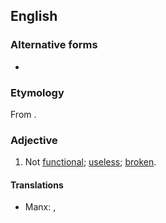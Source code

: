 ==English==

===Alternative forms===
* {{alter|en|non-functional}}

===Etymology===
From {{af|en|non-|functional}}.

===Adjective===
{{en-adj}}

# Not [[functional]]; [[useless]]; [[broken]].
#: {{ant|en|functional}}

====Translations====
{{trans-top|not functional}}
* Manx: {{t|gv|neuobbragh}}, {{t|gv|neuobbree}}
{{trans-mid}}
{{trans-bottom}}
